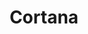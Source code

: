 ---
title: 'Cortana'
description: 'Multifunctional telegram bot group manager with additional functions such as scraping and queries to external APIs created in Typescript using Supabase as a database.'
image: 'hero.webp'
preview: 'https://t.me/cortana_bot'
repository: 'https://github.com/carlos-burelo/cortana'
tags: ['nodejs', 'npm', 'telegram', 'bot', 'supabase']
stack:
  ts: 100
createdAt: 2020-11-20
---